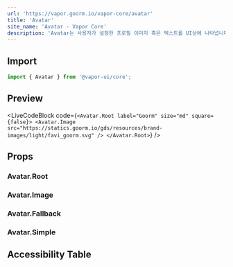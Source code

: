 ```yaml
---
url: 'https://vapor.goorm.io/vapor-core/avatar'
title: 'Avatar'
site_name: 'Avatar - Vapor Core'
description: 'Avatar는 사용자가 설정한 프로필 이미지 혹은 텍스트를 UI상에 나타냅니다.'
---
```


## Import

```js
import { Avatar } from '@vapor-ui/core';
```

## Preview

<LiveCodeBlock
    code={`<Avatar.Root label="Goorm" size="md" square={false}>
    <Avatar.Image src="https://statics.goorm.io/gds/resources/brand-images/light/favi_goorm.svg" />
</Avatar.Root>`}
/>

## Props

### Avatar.Root

<PropsTable file="avatar" section="props" />

### Avatar.Image

<PropsTable file="avatar" section="imageProps" />

### Avatar.Fallback

<PropsTable file="avatar" section="fallbackProps" />

### Avatar.Simple

<PropsTable file="avatar" section="simpleProps" />

## Accessibility Table

<AccessibilityTable file="avatar" />
